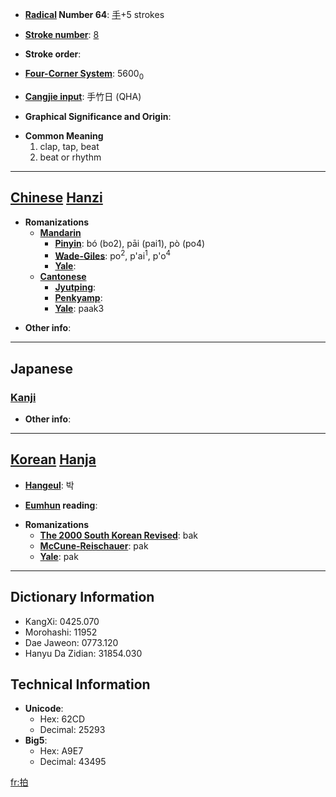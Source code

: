 * '''[[Wiktionary:Chinese radical index| Radical]] Number 64''': [[Wiktionary:Chinese radical index 手|手]]+5 strokes

* '''[[Wiktionary:Chinese total strokes index|Stroke number]]''': [[Wiktionary:Chinese total strokes index 8|8]]

* '''Stroke order''': 

* '''[[Wiktionary:Chinese four corner index|Four-Corner System]]''': 5600<sub>0</sub>

* '''[[Wiktionary:Chinese Cangjie index|Cangjie input]]''': 手竹日 (QHA)

* '''Graphical Significance and Origin''': 

* '''Common Meaning'''
*#clap, tap, beat
*# beat or rhythm


----

== [[Chinese]] [[Hanzi]] ==

* '''Romanizations'''
** '''[[Mandarin]]'''
*** '''[[Pinyin]]''': bó (bo2), pāi (pai1), pò (po4)
*** '''[[Wade-Giles]]''': po<sup>2</sup>, p'ai<sup>1</sup>, p'o<sup>4</sup>
*** '''[[Yale]]''': 
** '''[[Cantonese]]'''
*** '''[[Jyutping]]''':
*** '''[[Penkyamp]]''': 
*** '''[[Yale]]''': paak3

* '''Other info''': 

----

==Japanese==
===[[Kanji]]===
{{kanji|on readings=[[はく]] (haku), [[ひょう]] (hyō)
|kun readings=[[うつ]] (utsu)
}}

* '''Other info''':  

----

== [[Korean]] [[Hanja]] ==

* '''[[Hangeul]]''': 박

* '''[[Eumhun]] reading''': 

* '''Romanizations'''
** '''[[The 2000 South Korean Revised Romanization|The 2000 South Korean Revised]]''': bak
** '''[[McCune-Reischauer]]''': pak
** '''[[Yale]]''': pak

----

== Dictionary Information ==

* KangXi: 0425.070
* Morohashi: 11952
* Dae Jaweon: 0773.120
* Hanyu Da Zidian: 31854.030

== Technical Information ==

* '''Unicode''':
** Hex: 62CD
** Decimal: 25293
* '''Big5''':
** Hex: A9E7
** Decimal: 43495

[[fr:拍]]